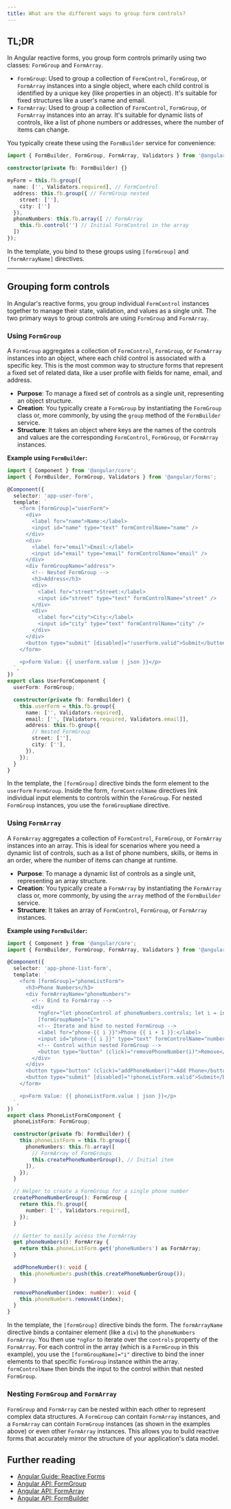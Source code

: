 ```yaml
---
title: What are the different ways to group form controls?
---
```


## TL;DR

In Angular reactive forms, you group form controls primarily using two classes: `FormGroup` and `FormArray`.

- `FormGroup`: Used to group a collection of `FormControl`, `FormGroup`, or `FormArray` instances into a single object, where each child control is identified by a unique key (like properties in an object). It's suitable for fixed structures like a user's name and email.
- `FormArray`: Used to group a collection of `FormControl`, `FormGroup`, or `FormArray` instances into an array. It's suitable for dynamic lists of controls, like a list of phone numbers or addresses, where the number of items can change.

You typically create these using the `FormBuilder` service for convenience:

```typescript
import { FormBuilder, FormGroup, FormArray, Validators } from '@angular/forms';

constructor(private fb: FormBuilder) {}

myForm = this.fb.group({
  name: ['', Validators.required], // FormControl
  address: this.fb.group({ // FormGroup nested
    street: [''],
    city: ['']
  }),
  phoneNumbers: this.fb.array([ // FormArray
    this.fb.control('') // Initial FormControl in the array
  ])
});
```

In the template, you bind to these groups using `[formGroup]` and `[formArrayName]` directives.

---

## Grouping form controls

In Angular's reactive forms, you group individual `FormControl` instances together to manage their state, validation, and values as a single unit. The two primary ways to group controls are using `FormGroup` and `FormArray`.

### Using `FormGroup`

A `FormGroup` aggregates a collection of `FormControl`, `FormGroup`, or `FormArray` instances into an object, where each child control is associated with a specific key. This is the most common way to structure forms that represent a fixed set of related data, like a user profile with fields for name, email, and address.

- **Purpose**: To manage a fixed set of controls as a single unit, representing an object structure.
- **Creation**: You typically create a `FormGroup` by instantiating the `FormGroup` class or, more commonly, by using the `group` method of the `FormBuilder` service.
- **Structure**: It takes an object where keys are the names of the controls and values are the corresponding `FormControl`, `FormGroup`, or `FormArray` instances.

**Example using `FormBuilder`:**

```typescript
import { Component } from '@angular/core';
import { FormBuilder, FormGroup, Validators } from '@angular/forms';

@Component({
  selector: 'app-user-form',
  template: `
    <form [formGroup]="userForm">
      <div>
        <label for="name">Name:</label>
        <input id="name" type="text" formControlName="name" />
      </div>
      <div>
        <label for="email">Email:</label>
        <input id="email" type="email" formControlName="email" />
      </div>
      <div formGroupName="address">
        <!-- Nested FormGroup -->
        <h3>Address</h3>
        <div>
          <label for="street">Street:</label>
          <input id="street" type="text" formControlName="street" />
        </div>
        <div>
          <label for="city">City:</label>
          <input id="city" type="text" formControlName="city" />
        </div>
      </div>
      <button type="submit" [disabled]="!userForm.valid">Submit</button>
    </form>

    <p>Form Value: {{ userForm.value | json }}</p>
  `,
})
export class UserFormComponent {
  userForm: FormGroup;

  constructor(private fb: FormBuilder) {
    this.userForm = this.fb.group({
      name: ['', Validators.required],
      email: ['', [Validators.required, Validators.email]],
      address: this.fb.group({
        // Nested FormGroup
        street: [''],
        city: [''],
      }),
    });
  }
}
```

In the template, the `[formGroup]` directive binds the form element to the `userForm` `FormGroup`. Inside the form, `formControlName` directives link individual input elements to controls within the `FormGroup`. For nested `FormGroup` instances, you use the `formGroupName` directive.

### Using `FormArray`

A `FormArray` aggregates a collection of `FormControl`, `FormGroup`, or `FormArray` instances into an array. This is ideal for scenarios where you need a dynamic list of controls, such as a list of phone numbers, skills, or items in an order, where the number of items can change at runtime.

- **Purpose**: To manage a dynamic list of controls as a single unit, representing an array structure.
- **Creation**: You typically create a `FormArray` by instantiating the `FormArray` class or, more commonly, by using the `array` method of the `FormBuilder` service.
- **Structure**: It takes an array of `FormControl`, `FormGroup`, or `FormArray` instances.

**Example using `FormBuilder`:**

```typescript
import { Component } from '@angular/core';
import { FormBuilder, FormGroup, FormArray, Validators } from '@angular/forms';

@Component({
  selector: 'app-phone-list-form',
  template: `
    <form [formGroup]="phoneListForm">
      <h3>Phone Numbers</h3>
      <div formArrayName="phoneNumbers">
        <!-- Bind to FormArray -->
        <div
          *ngFor="let phoneControl of phoneNumbers.controls; let i = index"
          [formGroupName]="i">
          <!-- Iterate and bind to nested FormGroup -->
          <label for="phone-{{ i }}">Phone {{ i + 1 }}:</label>
          <input id="phone-{{ i }}" type="text" formControlName="number" />
          <!-- Control within nested FormGroup -->
          <button type="button" (click)="removePhoneNumber(i)">Remove</button>
        </div>
      </div>
      <button type="button" (click)="addPhoneNumber()">Add Phone</button>
      <button type="submit" [disabled]="!phoneListForm.valid">Submit</button>
    </form>

    <p>Form Value: {{ phoneListForm.value | json }}</p>
  `,
})
export class PhoneListFormComponent {
  phoneListForm: FormGroup;

  constructor(private fb: FormBuilder) {
    this.phoneListForm = this.fb.group({
      phoneNumbers: this.fb.array([
        // FormArray of FormGroups
        this.createPhoneNumberGroup(), // Initial item
      ]),
    });
  }

  // Helper to create a FormGroup for a single phone number
  createPhoneNumberGroup(): FormGroup {
    return this.fb.group({
      number: ['', Validators.required],
    });
  }

  // Getter to easily access the FormArray
  get phoneNumbers(): FormArray {
    return this.phoneListForm.get('phoneNumbers') as FormArray;
  }

  addPhoneNumber(): void {
    this.phoneNumbers.push(this.createPhoneNumberGroup());
  }

  removePhoneNumber(index: number): void {
    this.phoneNumbers.removeAt(index);
  }
}
```

In the template, the `[formGroup]` directive binds the form. The `formArrayName` directive binds a container element (like a `div`) to the `phoneNumbers` `FormArray`. You then use `*ngFor` to iterate over the `controls` property of the `FormArray`. For each control in the array (which is a `FormGroup` in this example), you use the `[formGroupName]="i"` directive to bind the inner elements to that specific `FormGroup` instance within the array. `formControlName` then binds the input to the control within that nested `FormGroup`.

### Nesting `FormGroup` and `FormArray`

`FormGroup` and `FormArray` can be nested within each other to represent complex data structures. A `FormGroup` can contain `FormArray` instances, and a `FormArray` can contain `FormGroup` instances (as shown in the examples above) or even other `FormArray` instances. This allows you to build reactive forms that accurately mirror the structure of your application's data model.

## Further reading

- [Angular Guide: Reactive Forms](https://angular.dev/guide/forms/reactive-forms)
- [Angular API: FormGroup](https://angular.dev/api/forms/FormGroup)
- [Angular API: FormArray](https://angular.dev/api/forms/FormArray)
- [Angular API: FormBuilder](https://angular.dev/api/forms/FormBuilder)

